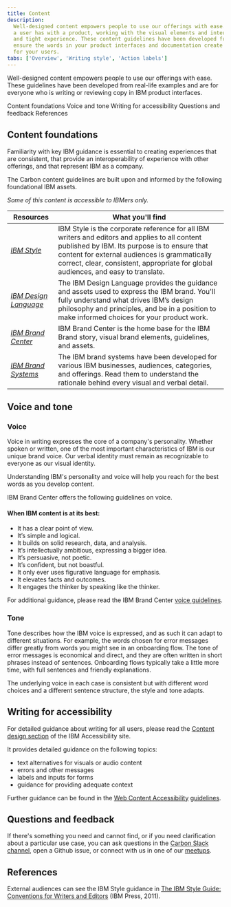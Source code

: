 ```yaml
---
title: Content
description:
  Well-designed content empowers people to use our offerings with ease. Words form the conversation
  a user has with a product, working with the visual elements and interactions to form a cohesive
  and tight experience. These content guidelines have been developed from real-life examples to
  ensure the words in your product interfaces and documentation create the best possible experience
  for your users.
tabs: ['Overview', 'Writing style', 'Action labels']
---
```


<PageDescription>

Well-designed content empowers people to use our offerings with ease. These guidelines have been
developed from real-life examples and are for everyone who is writing or reviewing copy in IBM
product interfaces.

</PageDescription>

<AnchorLinks>

<AnchorLink>Content foundations</AnchorLink>
<AnchorLink>Voice and tone</AnchorLink>
<AnchorLink>Writing for accessibility</AnchorLink>
<AnchorLink>Questions and feedback</AnchorLink>
<AnchorLink>References</AnchorLink>

</AnchorLinks>

## Content foundations

Familiarity with key IBM guidance is essential to creating experiences that are consistent, that
provide an interoperability of experience with other offerings, and that represent IBM as a company.

The Carbon content guidelines are built upon and informed by the following foundational IBM assets.

_Some of this content is accessible to IBMers only._

| Resources                                                     | What you'll find                                                                                                                                                                                                                                                                     |
| ------------------------------------------------------------- | ------------------------------------------------------------------------------------------------------------------------------------------------------------------------------------------------------------------------------------------------------------------------------------ |
| _[IBM Style](http://ibm.biz/ibm-style-guide)_                 | IBM Style is the corporate reference for all IBM writers and editors and applies to all content published by IBM. Its purpose is to ensure that content for external audiences is grammatically correct, clear, consistent, appropriate for global audiences, and easy to translate. |
| _[IBM Design Language](https://www.ibm.com/design/language/)_ | The IBM Design Language provides the guidance and assets used to express the IBM brand. You'll fully understand what drives IBM’s design philosophy and principles, and be in a position to make informed choices for your product work.                                             |
| _[IBM Brand Center](https://www.ibm.com/brand/definition)_    | IBM Brand Center is the home base for the IBM Brand story, visual brand elements, guidelines, and assets.                                                                                                                                                                            |
| _[IBM Brand Systems](https://www.ibm.com/brand/systems/)_     | The IBM brand systems have been developed for various IBM businesses, audiences, categories, and offerings. Read them to understand the rationale behind every visual and verbal detail.                                                                                             |

## Voice and tone

### Voice

Voice in writing expresses the core of a company's personality. Whether spoken or written, one of
the most important characteristics of IBM is our unique brand voice. Our verbal identity must remain
as recognizable to everyone as our visual identity.

Understanding IBM's personality and voice will help you reach for the best words as you develop
content.

IBM Brand Center offers the following guidelines on voice.

#### When IBM content is at its best:

- It has a clear point of view.
- It’s simple and logical.
- It builds on solid research, data, and analysis.
- It’s intellectually ambitious, expressing a bigger idea.
- It’s persuasive, not poetic.
- It’s confident, but not boastful.
- It only ever uses figurative language for emphasis.
- It elevates facts and outcomes.
- It engages the thinker by speaking like the thinker.

For additional guidance, please read the IBM Brand Center
[voice guidelines](https://www.ibm.com/brand/expression#voice).

### Tone

Tone describes how the IBM voice is expressed, and as such it can adapt to different situations. For
example, the words chosen for error messages differ greatly from words you might see in an
onboarding flow. The tone of error messages is economical and direct, and they are often written in
short phrases instead of sentences. Onboarding flows typically take a little more time, with full
sentences and friendly explanations.

The underlying voice in each case is consistent but with different word choices and a different
sentence structure, the style and tone adapts.

## Writing for accessibility

For detailed guidance about writing for all users, please read the
[Content design section](https://www.ibm.com/able/toolkit/design/content/text-equivalents) of the
IBM Accessibility site.

It provides detailed guidance on the following topics:

- text alternatives for visuals or audio content
- errors and other messages
- labels and inputs for forms
- guidance for providing adequate context

Further guidance can be found in the
[Web Content Accessibility](https://www.w3.org/WAI/standards-guidelines/wcag/)
[guidelines](https://www.w3.org/TR/WCAG21/).

## Questions and feedback

If there's something you need and cannot find, or if you need clarification about a particular use
case, you can ask questions in the [Carbon Slack channel](#carbon-design-system), open a Github
issue, or connect with us in one of our
[meetups](https://www.carbondesignsystem.com/whats-happening/meetups).

## References

External audiences can see the IBM Style guidance in
[The IBM Style Guide: Conventions for Writers and Editors](https://learning.oreilly.com/library/view/the-ibm-style/9780132118989/)
(IBM Press, 2011).
